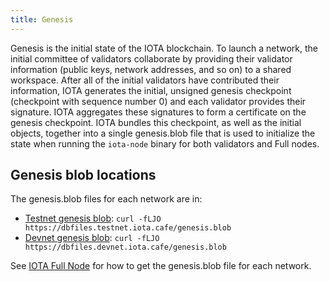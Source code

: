 ```yaml
---
title: Genesis
---
```


Genesis is the initial state of the IOTA blockchain. To launch a network, the initial committee of validators collaborate by providing their validator information (public keys, network addresses, and so on) to a shared workspace. After all of the initial validators have contributed their information, IOTA generates the initial, unsigned genesis checkpoint (checkpoint with sequence number 0) and each validator provides their signature. IOTA aggregates these signatures to form a certificate on the genesis checkpoint. IOTA bundles this checkpoint, as well as the initial objects, together into a single genesis.blob file that is used to initialize the state when running the `iota-node` binary for both validators and Full nodes.

## Genesis blob locations

The genesis.blob files for each network are in:

- [Testnet genesis blob](https://dbfiles.testnet.iota.cafe/genesis.blob):
    `curl -fLJO https://dbfiles.testnet.iota.cafe/genesis.blob`
- [Devnet genesis blob](https://dbfiles.devnet.iota.cafe/genesis.blob):
    `curl -fLJO https://dbfiles.devnet.iota.cafe/genesis.blob`
    
See [IOTA Full Node](iota-full-node.mdx#setting-up-a-full-node-from-source) for how to get the genesis.blob file for each network.
